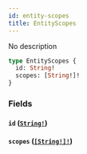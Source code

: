 ```yaml
---
id: entity-scopes
title: EntityScopes
---
```


No description

```graphql
type EntityScopes {
  id: String!
  scopes: [String!]!
}
```

### Fields

#### `id` ([`String!`](/docs/graphql/scalars/string))

#### `scopes` ([`[String!]!`](/docs/graphql/scalars/string))

